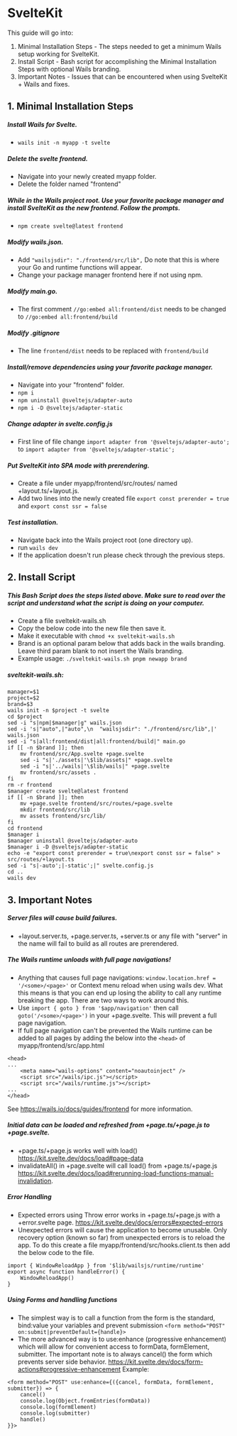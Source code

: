 # SvelteKit

This guide will go into:

1. Minimal Installation Steps - The steps needed to get a minimum Wails setup working for SvelteKit.
2. Install Script - Bash script for accomplishing the Minimal Installation Steps with optional Wails branding.
3. Important Notes - Issues that can be encountered when using SvelteKit + Wails and fixes.

## 1. Minimal Installation Steps

##### Install Wails for Svelte.

- `wails init -n myapp -t svelte`

##### Delete the svelte frontend.

- Navigate into your newly created myapp folder.
- Delete the folder named "frontend"

##### While in the Wails project root. Use your favorite package manager and install SvelteKit as the new frontend.  Follow the prompts.

- `npm create svelte@latest frontend`

##### Modify wails.json.

- Add `"wailsjsdir": "./frontend/src/lib",` Do note that this is where your Go and runtime functions will appear.
- Change your package manager frontend here if not using npm.

##### Modify main.go.

- The first comment `//go:embed all:frontend/dist` needs to be changed to `//go:embed all:frontend/build`

##### Modify .gitignore

- The line `frontend/dist` needs to be replaced with `frontend/build`

##### Install/remove dependencies using your favorite package manager.

- Navigate into your "frontend" folder.
- `npm i`
- `npm uninstall @sveltejs/adapter-auto`
- `npm i -D @sveltejs/adapter-static`

##### Change adapter in svelte.config.js

- First line of file change `import adapter from '@sveltejs/adapter-auto';` to `import adapter from '@sveltejs/adapter-static';`

##### Put SvelteKit into SPA mode with prerendering.

- Create a file under myapp/frontend/src/routes/ named +layout.ts/+layout.js.
- Add two lines into the newly created file `export const prerender = true` and `export const ssr = false`

##### Test installation.

- Navigate back into the Wails project root (one directory up).
- run `wails dev`
- If the application doesn't run please check through the previous steps.

## 2. Install Script

##### This Bash Script does the steps listed above.  Make sure to read over the script and understand what the script is doing on your computer.

- Create a file sveltekit-wails.sh
- Copy the below code into the new file then save it.
- Make it executable with `chmod +x sveltekit-wails.sh`
- Brand is an optional param below that adds back in the wails branding.  Leave third param blank to not insert the Wails branding.
- Example usage: `./sveltekit-wails.sh pnpm newapp brand`

##### sveltekit-wails.sh:

```
manager=$1
project=$2
brand=$3
wails init -n $project -t svelte
cd $project
sed -i "s|npm|$manager|g" wails.json
sed -i 's|"auto",|"auto",\n  "wailsjsdir": "./frontend/src/lib",|' wails.json
sed -i "s|all:frontend/dist|all:frontend/build|" main.go
if [[ -n $brand ]]; then
	mv frontend/src/App.svelte +page.svelte
	sed -i "s|'./assets|'\$lib/assets|" +page.svelte
	sed -i "s|'../wails|'\$lib/wails|" +page.svelte
	mv frontend/src/assets .
fi
rm -r frontend
$manager create svelte@latest frontend
if [[ -n $brand ]]; then
	mv +page.svelte frontend/src/routes/+page.svelte
	mkdir frontend/src/lib
	mv assets frontend/src/lib/
fi
cd frontend
$manager i
$manager uninstall @sveltejs/adapter-auto
$manager i -D @sveltejs/adapter-static
echo -e "export const prerender = true\nexport const ssr = false" > src/routes/+layout.ts
sed -i "s|-auto';|-static';|" svelte.config.js
cd ..
wails dev
```

## 3. Important Notes

##### Server files will cause build failures.

- \+layout.server.ts, +page.server.ts, +server.ts or any file with "server" in the name will fail to build as all routes are prerendered.

##### The Wails runtime unloads with full page navigations!

- Anything that causes full page navigations: `window.location.href = '/<some>/<page>'` or Context menu reload when using wails dev.  What this means is that you can end up losing the ability to call any runtime breaking the app. There are two ways to work around this.
- Use `import { goto } from '$app/navigation'` then call `goto('/<some>/<page>')` in your +page.svelte. This will prevent a full page navigation.
- If full page navigation can't be prevented the Wails runtime can be added to all pages by adding the below into the `<head>` of myapp/frontend/src/app.html

```
<head>
...
	<meta name="wails-options" content="noautoinject" />
	<script src="/wails/ipc.js"></script>
	<script src="/wails/runtime.js"></script>
...
</head>
```

See https://wails.io/docs/guides/frontend for more information.

##### Initial data can be loaded and refreshed from +page.ts/+page.js to +page.svelte.

- \+page.ts/+page.js works well with load() https://kit.svelte.dev/docs/load#page-data
- invalidateAll() in +page.svelte will call load() from +page.ts/+page.js https://kit.svelte.dev/docs/load#rerunning-load-functions-manual-invalidation.

##### Error Handling

- Expected errors using Throw error works in +page.ts/+page.js with a +error.svelte page. https://kit.svelte.dev/docs/errors#expected-errors
- Unexpected errors will cause the application to become unusable.  Only recovery option (known so far) from unexpected errors is to reload the app.  To do this create a file myapp/frontend/src/hooks.client.ts then add the below code to the file.

```
import { WindowReloadApp } from '$lib/wailsjs/runtime/runtime' 
export async function handleError() {
	WindowReloadApp()
}
```

##### Using Forms and handling functions

- The simplest way is to call a function from the form is the standard, bind:value your variables and prevent submission `<form method="POST" on:submit|preventDefault={handle}>`
- The more advanced way is to use:enhance (progressive enhancement) which will allow for convenient access to formData, formElement, submitter.  The important note is to always cancel() the form which prevents server side behavior.  https://kit.svelte.dev/docs/form-actions#progressive-enhancement  Example:

```
<form method="POST" use:enhance={({cancel, formData, formElement, submitter}) => {
	cancel()
	console.log(Object.fromEntries(formData))
	console.log(formElement)
	console.log(submitter)
	handle()
}}>
```
